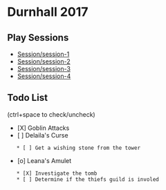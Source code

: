 = Durnhall 2017 =

== Play Sessions ==
* [[Session/session-1]]
* [[Session/session-2]]
* [[Session/session-3]]
* [[Session/session-4]]

== Todo List ==
(ctrl+space to check/uncheck)
* [X] Goblin Attacks
* [ ] Delaila's Curse
	* [ ] Get a wishing stone from the tower
* [o] Leana's Amulet
	* [X] Investigate the tomb
	* [ ] Determine if the thiefs guild is involed



